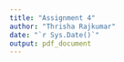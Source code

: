 ```yaml
---
title: "Assignment 4"
author: "Thrisha Rajkumar"
date: "`r Sys.Date()`"
output: pdf_document
---
```


